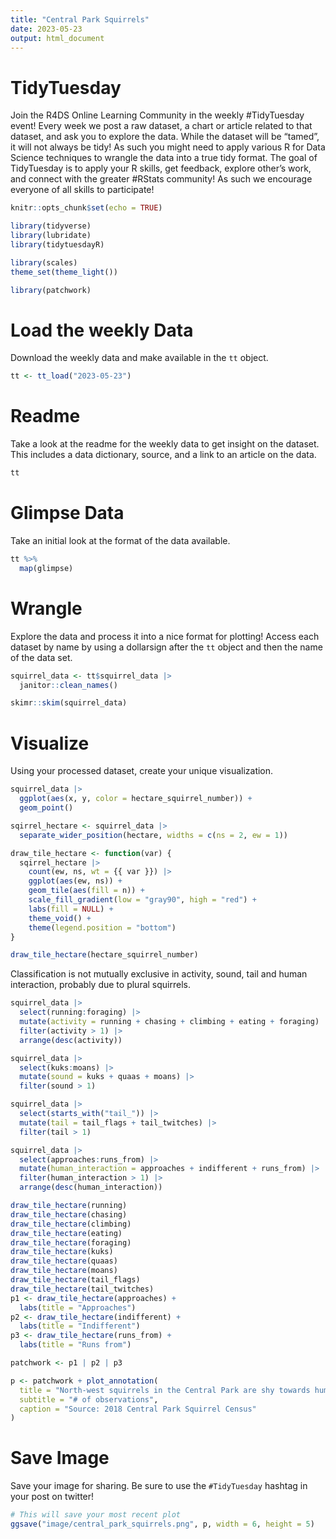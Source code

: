 ```yaml
---
title: "Central Park Squirrels"
date: 2023-05-23
output: html_document
---
```


# TidyTuesday

Join the R4DS Online Learning Community in the weekly #TidyTuesday event!
Every week we post a raw dataset, a chart or article related to that dataset, and ask you to explore the data.
While the dataset will be “tamed”, it will not always be tidy! As such you might need to apply various R for Data Science techniques to wrangle the data into a true tidy format.
The goal of TidyTuesday is to apply your R skills, get feedback, explore other’s work, and connect with the greater #RStats community!
As such we encourage everyone of all skills to participate!

```r

knitr::opts_chunk$set(echo = TRUE)

library(tidyverse)
library(lubridate)
library(tidytuesdayR)

library(scales)
theme_set(theme_light())

library(patchwork)
```

# Load the weekly Data

Download the weekly data and make available in the `tt` object.

```r

tt <- tt_load("2023-05-23")

```


# Readme

Take a look at the readme for the weekly data to get insight on the dataset.
This includes a data dictionary, source, and a link to an article on the data.

```r

tt

```


# Glimpse Data

Take an initial look at the format of the data available.

```r

tt %>% 
  map(glimpse)

```

# Wrangle

Explore the data and process it into a nice format for plotting! Access each dataset by name by using a dollarsign after the `tt` object and then the name of the data set.

```r

squirrel_data <- tt$squirrel_data |> 
  janitor::clean_names()

skimr::skim(squirrel_data)
```


# Visualize

Using your processed dataset, create your unique visualization.

```r

squirrel_data |> 
  ggplot(aes(x, y, color = hectare_squirrel_number)) +
  geom_point()
```

```r
sqirrel_hectare <- squirrel_data |> 
  separate_wider_position(hectare, widths = c(ns = 2, ew = 1))

draw_tile_hectare <- function(var) {
  sqirrel_hectare |> 
    count(ew, ns, wt = {{ var }}) |> 
    ggplot(aes(ew, ns)) +
    geom_tile(aes(fill = n)) +
    scale_fill_gradient(low = "gray90", high = "red") +
    labs(fill = NULL) +
    theme_void() +
    theme(legend.position = "bottom")
}

draw_tile_hectare(hectare_squirrel_number)
```

Classification is not mutually exclusive in activity, sound, tail and human interaction, probably due to plural squirrels.
```r
squirrel_data |> 
  select(running:foraging) |> 
  mutate(activity = running + chasing + climbing + eating + foraging) |> 
  filter(activity > 1) |> 
  arrange(desc(activity))

squirrel_data |> 
  select(kuks:moans) |> 
  mutate(sound = kuks + quaas + moans) |> 
  filter(sound > 1)

squirrel_data |> 
  select(starts_with("tail_")) |> 
  mutate(tail = tail_flags + tail_twitches) |> 
  filter(tail > 1)

squirrel_data |> 
  select(approaches:runs_from) |> 
  mutate(human_interaction = approaches + indifferent + runs_from) |> 
  filter(human_interaction > 1) |> 
  arrange(desc(human_interaction))
```

```r
draw_tile_hectare(running)
draw_tile_hectare(chasing)
draw_tile_hectare(climbing)
draw_tile_hectare(eating)
draw_tile_hectare(foraging)
draw_tile_hectare(kuks)
draw_tile_hectare(quaas)
draw_tile_hectare(moans)
draw_tile_hectare(tail_flags)
draw_tile_hectare(tail_twitches)
p1 <- draw_tile_hectare(approaches) +
  labs(title = "Approaches")
p2 <- draw_tile_hectare(indifferent) +
  labs(title = "Indifferent")
p3 <- draw_tile_hectare(runs_from) +
  labs(title = "Runs from")
```

```r
patchwork <- p1 | p2 | p3 

p <- patchwork + plot_annotation(
  title = "North-west squirrels in the Central Park are shy towards human",
  subtitle = "# of observations",
  caption = "Source: 2018 Central Park Squirrel Census"
)
```

# Save Image

Save your image for sharing. Be sure to use the `#TidyTuesday` hashtag in your post on twitter! 

```r

# This will save your most recent plot
ggsave("image/central_park_squirrels.png", p, width = 6, height = 5)

```
